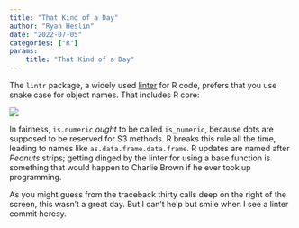 ```yaml
---
title: "That Kind of a Day"
author: "Ryan Heslin"
date: "2022-07-05"
categories: ["R"]
params:
    title: "That Kind of a Day"
---
```


The `lintr` package, a widely used [linter](https://en.wikipedia.org/wiki/Lint_(software)) for R code, prefers that you use snake
case for object names. That includes R core:

![](/img/dotcase.png){fig-alt="Too bad the base namespace is locked"}

In fairness, `is.numeric` _ought_ to be called `is_numeric`, because dots are
supposed to be reserved for S3 methods. R breaks this rule all the time, leading to
names like `as.data.frame.data.frame`. R updates are named after _Peanuts_ strips;
getting dinged by the linter for using a base function is something
that would happen to Charlie Brown if he ever took up programming.

As you might guess from the traceback thirty calls deep on the right of the screen,
this wasn't a great day. But I can't help but smile when I see a linter commit
heresy.
